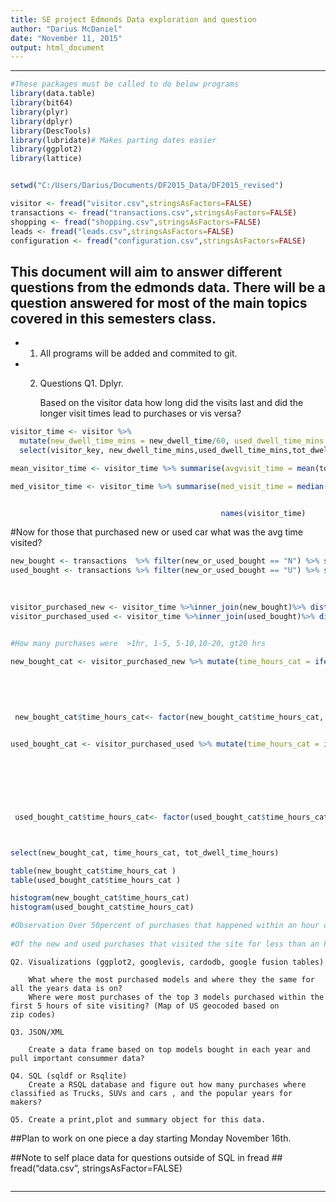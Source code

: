 ```yaml
---
title: SE project Edmonds Data exploration and question
author: "Darius McDaniel"
date: "November 11, 2015"
output: html_document
---
```


----------

```r
#These packages must be called to do below programs
library(data.table)
library(bit64)
library(plyr)
library(dplyr)
library(DescTools)
library(lubridate)# Makes parting dates easier
library(ggplot2)
library(lattice)


setwd("C:/Users/Darius/Documents/DF2015_Data/DF2015_revised") 

visitor <- fread("visitor.csv",stringsAsFactors=FALSE)
transactions <- fread("transactions.csv",stringsAsFactors=FALSE)
shopping <- fread("shopping.csv",stringsAsFactors=FALSE)
leads <- fread("leads.csv",stringsAsFactors=FALSE)
configuration <- fread("configuration.csv",stringsAsFactors=FALSE)

```

## This document will aim to answer different questions from the edmonds data. There will be a question answered for most of the main topics covered in this semesters class.

+ 1. All programs will be added and commited to git.
+ 2. Questions 
    Q1. Dplyr.
        
        Based on the visitor data how long did the visits last and did the longer visit times         lead to purchases or vis versa?
        
```r


visitor_time <- visitor %>% 
  mutate(new_dwell_time_mins = new_dwell_time/60, used_dwell_time_mins = used_dwell_time/60 , tot_dwell_time_mins =   tot_dwell_time/60 , tot_dwell_time_hours = tot_dwell_time_mins/60)%>% 
  select(visitor_key, new_dwell_time_mins,used_dwell_time_mins,tot_dwell_time_mins,tot_dwell_time_hours, zip)

mean_visitor_time <- visitor_time %>% summarise(avgvisit_time = mean(tot_dwell_time_mins, na.rm = TRUE)) 

med_visitor_time <- visitor_time %>% summarise(med_visit_time = median(tot_dwell_time_mins, na.rm = TRUE))


                                               names(visitor_time)
```
                                            
#Now for those that purchased new or used car what was the avg time visited?
```r
new_bought <- transactions  %>% filter(new_or_used_bought == "N") %>% select(visitor_key, date_sold, new_or_used_bought, price_bought,model_bought,make_bought,model_year_bought,mileage_bought)%>% distinct()
used_bought <- transactions %>% filter(new_or_used_bought == "U") %>% select(visitor_key, date_sold, new_or_used_bought, price_bought,model_bought,make_bought,model_year_bought,mileage_bought)%>% distinct()

                                               
                                                                                              
visitor_purchased_new <- visitor_time %>%inner_join(new_bought)%>% distinct()
visitor_purchased_used <- visitor_time %>%inner_join(used_bought)%>% distinct()


#How many purchases were  >1hr, 1-5, 5-10,10-20, gt20 hrs

new_bought_cat <- visitor_purchased_new %>% mutate(time_hours_cat = ifelse(tot_dwell_time_hours < 1, 1, ifelse(tot_dwell_time_hours >= 1 & tot_dwell_time_hours < 5,2,
                                                                              ifelse(tot_dwell_time_hours >= 5 & tot_dwell_time_hours < 10,3,   
                                                                              ifelse(tot_dwell_time_hours >= 10 & tot_dwell_time_hours < 20,4,
                                                                              ifelse(tot_dwell_time_hours >= 20 & tot_dwell_time_hours < 48,5,
                                                                              ifelse(tot_dwell_time_hours >= 48 & tot_dwell_time_hours < 72,6,
                                                                              ifelse(tot_dwell_time_hours >72,7,NA)))))))) 
 new_bought_cat$time_hours_cat<- factor(new_bought_cat$time_hours_cat, levels = c(1,2,3,4,5,6,7), labels = c(">1hr", " 1-5hrs", " 5-10hrs","10-20hrs","20-48hrs", "48-72hrs", ">72hrs")) 


used_bought_cat <- visitor_purchased_used %>% mutate(time_hours_cat = ifelse(tot_dwell_time_hours < 1, 1, ifelse(tot_dwell_time_hours >= 1 & tot_dwell_time_hours < 5,2,
                                                                              ifelse(tot_dwell_time_hours >= 5 & tot_dwell_time_hours < 10,3,   
                                                                              ifelse(tot_dwell_time_hours >= 10 & tot_dwell_time_hours < 20,4,
                                                                              ifelse(tot_dwell_time_hours >= 20 & tot_dwell_time_hours < 48,5,
                                                                              ifelse(tot_dwell_time_hours >= 48 & tot_dwell_time_hours < 72,6,
                                                                              ifelse(tot_dwell_time_hours >72,7,NA)))))))) 


 used_bought_cat$time_hours_cat<- factor(used_bought_cat$time_hours_cat, levels = c(1,2,3,4,5,6,7), labels = c(">1hr", " 1-5hrs", " 5-10hrs","10-20hrs","20-48hrs", "48-72hrs", ">72hrs")) 



select(new_bought_cat, time_hours_cat, tot_dwell_time_hours)

table(new_bought_cat$time_hours_cat )
table(used_bought_cat$time_hours_cat )

histogram(new_bought_cat$time_hours_cat)
histogram(used_bought_cat$time_hours_cat)

#Observation Over 50percent of purchases that happened within an hour of visiting the site for new and used cars
                                         
#Of the new and used purchases that visited the site for less than an hour how many different models did they look at?
```


      
    Q2. Visualizations (ggplot2, googlevis, cardodb, google fusion tables)
        
        What where the most purchased models and where they the same for all the years data is on?
        Where were most purchases of the top 3 models purchased within the first 5 hours of site visiting? (Map of US geocoded based on         zip codes)
        
    Q3. JSON/XML
    
        Create a data frame based on top models bought in each year and pull important consummer data?
      
    Q4. SQL (sqldf or Rsqlite)
        Create a RSQL database and figure out how many purchases where classified as Trucks, SUVs and cars , and the popular years for makers? 

    Q5. Create a print,plot and summary object for this data.
    


##Plan to work on one piece a day starting Monday November 16th.


##Note to self place data for questions outside of SQL in fread
##     fread("data.csv", stringsAsFactor=FALSE)



```r

```

---




```r


```



```r


```

